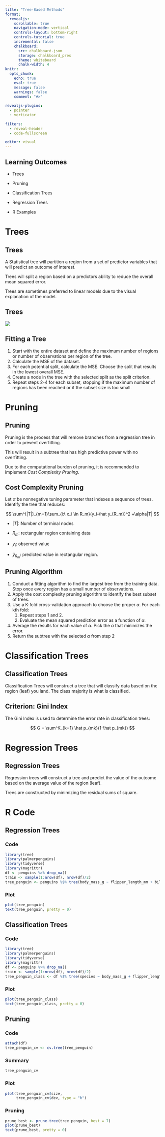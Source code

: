 ```yaml
---
title: "Tree-Based Methods"
format:
  revealjs:
    scrollable: true
    navigation-mode: vertical
    controls-layout: bottom-right
    controls-tutorial: true
    incremental: false 
    chalkboard:
      src: chalkboard.json
      storage: chalkboard_pres
      theme: whiteboard
      chalk-width: 4
knitr:
  opts_chunk: 
    echo: true
    eval: true
    message: false
    warnings: false
    comment: "#>" 
    
revealjs-plugins:
  - pointer
  - verticator
  
filters: 
  - reveal-header
  - code-fullscreen

editor: visual
---
```


## Learning Outcomes

-   Trees

-   Pruning

-   Classification Trees

-   Regression Trees

-   R Examples

# Trees

## Trees

A Statistical tree will partition a region from a set of predictor variables that will predict an outcome of interest.

::: fragment
Trees will split a region based on a predictors ability to reduce the overall mean squared error.
:::

::: fragment
Trees are sometimes preferred to linear models due to the visual explanation of the model.
:::

## Trees

![](https://www.mathworks.com/help/stats/simpleregressiontree.png){fig-align="center"}

## Fitting a Tree

1.  Start with the entire dataset and define the maximum number of regions or number of observations per region of the tree.
2.  Calculate the MSE of the dataset.
3.  For each potential split, calculate the MSE. Choose the split that results in the lowest overall MSE.
4.  Create a node in the tree with the selected split as the split criterion.
5.  Repeat steps 2-4 for each subset, stopping if the maximum number of regions has been reached or if the subset size is too small.

# Pruning

## Pruning

Pruning is the process that will remove branches from a regression tree in order to prevent overfitting.

::: fragment
This will result in a subtree that has high predictive power with no overfitting.
:::

::: fragment
Due to the computational burden of pruning, it is recommended to implement *Cost Complexity Pruning.*
:::

## Cost Complexity Pruning

Let $\alpha$ be nonnegative tuning parameter that indexes a sequence of trees. Identify the tree that reduces:

$$
\sum^{|T|}_{m=1}\sum_{i:\ x_i \in R_m}(y_i-\hat y_{R_m})^2 +\alpha|T|
$$

-   $|T|$: Number of terminal nodes

-   $R_m$: rectangular region containing data

-   $y_i$: observed value

-   $\hat y_{R_m}$: predicted value in rectangular region.

## Pruning Algorithm

1.  Conduct a fitting algorithm to find the largest tree from the training data. Stop once every region has a small number of observations.
2.  Apply the cost complexity pruning algorithm to identify the best subset of trees.
3.  Use a K-fold cross-validation approach to choose the proper $\alpha$. For each kth fold:
    1.  Repeat steps 1 and 2.
    2.  Evaluate the mean squared prediction error as a function of $\alpha$.
4.  Average the results for each value of $\alpha$. Pick the $\alpha$ that minimizes the error.
5.  Return the subtree with the selected $\alpha$ from step 2

# Classification Trees

## Classification Trees

Classification Trees will construct a tree that will classify data based on the region (leaf) you land. The class majority is what is classified.

## Criterion: Gini Index

The Gini Index is used to determine the error rate in classification trees:

$$
G = \sum^K_{k=1} \hat p_{mk}(1-\hat p_{mk})
$$

# Regression Trees

## Regression Trees

Regression trees will construct a tree and predict the value of the outcome based on the average value of the region (leaf).

Trees are constructed by minimizing the residual sums of square.

# R Code

## Regression Trees

::: panel-tabset
### Code

```r
library(tree)
library(palmerpenguins)
library(tidyverse)
library(magrittr)
df <- penguins %>% drop_na()
train <- sample(1:nrow(df), nrow(df)/2)
tree_penguin <- penguins %$% tree(body_mass_g ~ flipper_length_mm + bill_length_mm + bill_depth_mm, subset = train)
```

### Plot

```r
plot(tree_penguin)
text(tree_penguin, pretty = 0)
```
:::

## Classification Trees

::: panel-tabset
### Code

```r
library(tree)
library(palmerpenguins)
library(tidyverse)
library(magrittr)
df <- penguins %>% drop_na()
train <- sample(1:nrow(df), nrow(df)/2)
tree_penguin_class <- df %$% tree(species ~ body_mass_g + flipper_length_mm + bill_length_mm + bill_depth_mm, subset = train)
```

### Plot

```r
plot(tree_penguin_class)
text(tree_penguin_class, pretty = 0)
```
:::

## Pruning

::: panel-tabset
### Code

```r
attach(df)
tree_penguin_cv <- cv.tree(tree_penguin)
```

### Summary

```r
tree_penguin_cv
```

### Plot

```r
plot(tree_penguin_cv$size,
     tree_penguin_cv$dev, type = "b")
```

### Pruning

```r
prune_best <- prune.tree(tree_penguin, best = 7)
plot(prune_best)
text(prune_best, pretty = 0)
```
:::
